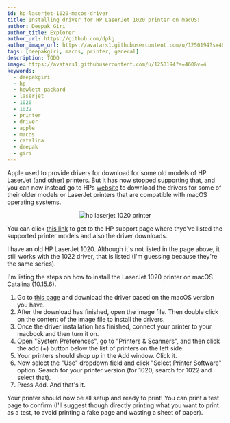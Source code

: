 ```yaml
---
id: hp-laserjet-1020-macos-driver
title: Installing driver for HP LaserJet 1020 printer on macOS!
author: Deepak Giri
author_title: Explorer
author_url: https://github.com/dpkg
author_image_url: https://avatars1.githubusercontent.com/u/1250194?s=460&v=4
tags: [deepakgiri, macos, printer, general]
description: TODO
image: https://avatars1.githubusercontent.com/u/1250194?s=460&v=4
keywords:
  - deepakgiri
  - hp
  - hewlett packard
  - laserjet
  - 1020
  - 1022
  - printer
  - driver
  - apple
  - macos
  - catalina
  - deepak
  - giri
---
```


Apple used to provide drivers for download for some old models of HP LaserJet (and other) printers.
But it has now stopped supporting that, and you can now instead go to HPs [website](https://www.support.hp.com/th-en/document/c05900790)
to download the drivers for some of their older models or LaserJet printers that are compatible with macOS operating systems.

<p align="center">
  <img alt="hp laserjet 1020 printer" src="https://ssl-product-images.www8-hp.com/digmedialib/prodimg/lowres/c03009416.png"/>
</p>

You can click [this link](https://www.support.hp.com/th-en/document/c05900790#AbT0) to get to the HP support page
where thye've listed the supported printer models and also the driver downloads.

I have an old HP LaserJet 1020. Although it's not listed in the page above, it still works with the 1022 driver, that is listed
(I'm guessing because they're the same series).

I'm listing the steps on how to install the LaserJet 1020 printer on macOS Catalina (10.15.6).

1. Go to [this page](https://www.support.hp.com/th-en/document/c05900790) and download the driver based on the macOS version you have.
2. After the download has finished, open the image file. Then double click on the content of the image file to install the drivers.
3. Once the driver installation has finished, connect your printer to your macbook and then turn it on.
4. Open "System Preferences", go to "Printers & Scanners", and then click the add (+) button below the list of printers on the left side.
5. Your printers should shop up in the Add window. Click it.
6. Now select the "Use" dropdown field and click "Select Printer Software" option. Search for your printer version (for 1020, search for 1022 and select that).
7. Press Add. And that's it.

Your printer should now be all setup and ready to print! You can print a test page to confirm
(I'll suggest though directly printing what you want to print as a test, to avoid printing a fake page and wasting a sheet of paper).
